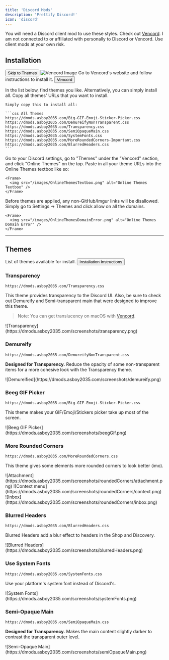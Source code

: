 ```yaml
---
title: 'Discord Mods'
description: 'Prettify Discord!'
icon: 'discord'
---
```


<Note>You will need a Discord client mod to use these styles. Check out [Vencord](https://vencord.dev).</Note>
<Warning>I am not connected to or affiliated with personally to Discord or Vencord. Use client mods at your own risk.</Warning>

## Installation
[<button class="borderedButton">Skip to Themes</button>](#themes)
<Steps>
  <Step title="Install Vencord">
    <Frame>
      <img src="https://vencord.dev/assets/cute-logo.avif" alt="Vencord Image" />
    </Frame>
    Go to Vencord's website and follow instructions to install it.
    [<button class="borderedButton">Vencord</button>](https://vencord.dev/)
  </Step>

  <Step title="Choose your Themes">
    In the list below, find themes you like.
    Alternatively, you can simply install all.
    Copy all themes' URLs that you want to install.

    Simply copy this to install all:

    ```css All Themes
    https://dmods.asboy2035.com/Big-GIF-Emoji-Sticker-Picker.css
    https://dmods.asboy2035.com/DemureifyNonTransparent.css
    https://dmods.asboy2035.com/Transparency.css
    https://dmods.asboy2035.com/SemiOpaqueMain.css
    https://dmods.asboy2035.com/SystemFonts.css
    https://dmods.asboy2035.com/MoreRoundedCorners-Important.css
    https://dmods.asboy2035.com/BlurredHeaders.css
    ```
  </Step>

  <Step title="Install Themes">
    Go to your Discord settings, go to "Themes" under the "Vencord" section, and click "Online Themes" on the top.
    Paste in all your theme URLs into the Online Themes textbox like so:

    <Frame>
      <img src="/images/OnlineThemesTextbox.png" alt="Online Themes Textbox" />
    </Frame>
  </Step>

  <Step title="Allow Domain">
    Before themes are applied, any non-GitHub/Imgur links will be disallowed.
    Simply go to Settings → Themes and click allow on all the domains.

    <Frame>
      <img src="/images/OnlineThemesDomainError.png" alt="Online Themes Domain Error" />
    </Frame>
  </Step>
</Steps>

---
## Themes
List of themes available for install.
[<button class="borderedButton">Installation Instructions</button>](#installation)

### Transparency

  ```
  https://dmods.asboy2035.com/Transparency.css
  ```
  This theme provides transparency to the Discord UI. Also, be sure to check out Demureify and Semi-transparent main that were designed to improve this theme.
  > Note: You can get translucency on macOS with [Vencord](https://vencord.dev).

<Frame>
  ![Transparency](https://dmods.asboy2035.com/screenshots/transparency.png)
</Frame>

### Demureify

  ```
  https://dmods.asboy2035.com/DemureifyNonTransparent.css
  ```
  **Designed for Transparency.**
  Reduce the opacity of some non-transparent items for a more cohesive look with the Transparency theme.

<Frame>
  ![Demureified](https://dmods.asboy2035.com/screenshots/demureify.png)
</Frame>

### Beeg GIF Picker

  ```
  https://dmods.asboy2035.com/Big-GIF-Emoji-Sticker-Picker.css
  ```
  This theme makes your GIF/Emoji/Stickers picker take up most of the screen.

<Frame>
  ![Beeg GIF Picker](https://dmods.asboy2035.com/screenshots/beegGif.png)
</Frame>

### More Rounded Corners

  ```
  https://dmods.asboy2035.com/MoreRoundedCorners.css
  ```
  This theme gives some elements more rounded corners to look better (imo).

<Frame>
  ![Attachment](https://dmods.asboy2035.com/screenshots/roundedCorners/attachment.png)
  ![Context menu](https://dmods.asboy2035.com/screenshots/roundedCorners/context.png)
  ![Inbox](https://dmods.asboy2035.com/screenshots/roundedCorners/inbox.png)
</Frame>

### Blurred Headers

  ```
  https://dmods.asboy2035.com/BlurredHeaders.css
  ```
  Blurred Headers add a blur effect to headers in the Shop and Discovery.

<Frame>
  ![Blurred Headers](https://dmods.asboy2035.com/screenshots/blurredHeaders.png)
</Frame>

### Use System Fonts

  ```
  https://dmods.asboy2035.com/SystemFonts.css
  ```
  Use your platform's system font instead of Discord's.

<Frame>
  ![System Fonts](https://dmods.asboy2035.com/screenshots/systemFonts.png)
</Frame>

  ### Semi-Opaque Main

  ```
  https://dmods.asboy2035.com/SemiOpaqueMain.css
  ```
  **Designed for Transparency.**
  Makes the main content slightly darker to contrast the transparent outer level.

<Frame>
  ![Semi-Opaque Main](https://dmods.asboy2035.com/screenshots/semiOpaqueMain.png)
</Frame>
